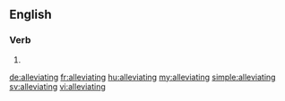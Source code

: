 ==English==

===Verb===
{{head|en|present participle}}

# {{present participle of|alleviate|lang=en}}

[[de:alleviating]]
[[fr:alleviating]]
[[hu:alleviating]]
[[my:alleviating]]
[[simple:alleviating]]
[[sv:alleviating]]
[[vi:alleviating]]